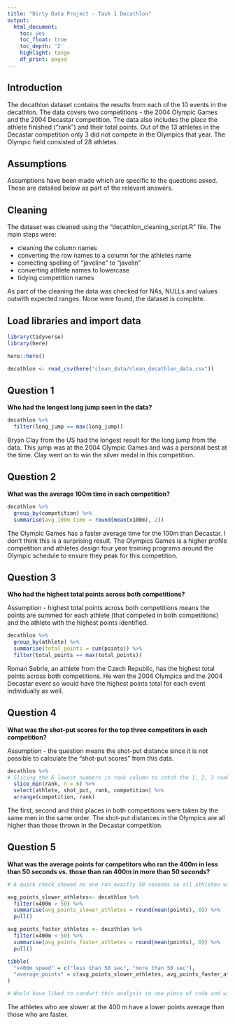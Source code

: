 ```yaml
---
title: "Dirty Data Project - Task 1 Decathlon"
output:
  html_document:
    toc: yes
    toc_float: true
    toc_depth: '2'
    highlight: tango
    df_print: paged
---
```


## Introduction

The decathlon dataset contains the results from each of the 10 events in the decathlon. The data covers two competitions - the 2004 Olympic Games and the 2004 Decastar competition. The data also includes the place the athlete finished ("rank") and their total points. Out of the 13 athletes in the Decastar competition only 3 did not compete in the Olympics that year. The Olympic field consisted of 28 athletes.

## Assumptions

Assumptions have been made which are specific to the questions asked. These are detailed below as part of the relevant answers.

## Cleaning

The dataset was cleaned using the "decathlon_cleaning_script.R" file.
The main steps were:

-   cleaning the column names
-   converting the row names to a column for the athletes name
-   correcting spelling of "javeline" to "javelin"
-   converting athlete names to lowercase
-   tidying competition names

As part of the cleaning the data was checked for NAs, NULLs and values outwith expected ranges. None were found, the dataset is complete.

## Load libraries and import data

```r
library(tidyverse)
library(here)
```

```r
here::here()

decathlon <- read_csv(here("clean_data/clean_decathlon_data.csv"))
```

## Question 1

**Who had the longest long jump seen in the data?**

```r
decathlon %>% 
  filter(long_jump == max(long_jump))
```

Bryan Clay from the US had the longest result for the long jump from the data. This jump was at the 2004 Olympic Games and was a personal best at the time. Clay went on to win the silver medal in this competition.

## Question 2

**What was the average 100m time in each competition?**

```r
decathlon %>% 
  group_by(competition) %>% 
  summarise(avg_100m_time = round(mean(x100m), 2))
```

The Olympic Games has a faster average time for the 100m than Decastar. I don't think this is a surprising result. The Olympics Games is a higher profile competition and athletes design four year training programs around the Olympic schedule to ensure they peak for this competition.

## Question 3

**Who had the highest total points across both competitions?**

Assumption - highest total points across both competitions means the points are summed for each athlete (that competed in both competitions) and the athlete with the highest points identified.

```r
decathlon %>% 
  group_by(athlete) %>% 
  summarise(total_points = sum(points)) %>% 
  filter(total_points == max(total_points))
```

Roman Sebrle, an athlete from the Czech Republic, has the highest total points across both competitions. He won the 2004 Olympics and the 2004 Decastar event so would have the highest points total for each event individually as well.

## Question 4

**What was the shot-put scores for the top three competitors in each competition?**

Assumption - the question means the shot-put distance since it is not possible to calculate the "shot-put scores" from this data.

```r
decathlon %>% 
# Slicing the 6 lowest numbers in rank column to catch the 1, 2, 3 ranked positions in each competition. There are no ties so don't need to worry about that  
  slice_min(rank, n = 6) %>% 
  select(athlete, shot_put, rank, competition) %>% 
  arrange(competition, rank)

```

The first, second and third places in both competitions were taken by the same men in the same order. The shot-put distances in the Olympics are all higher than those thrown in the Decastar competition.

## Question 5

**What was the average points for competitors who ran the 400m in less than 50 seconds vs. those than ran 400m in more than 50 seconds?**

```r
# A quick check showed no one ran exactly 50 seconds so all athletes will be caught by >50 and <50

avg_points_slower_athletes<- decathlon %>% 
  filter(x400m > 50) %>% 
  summarise(avg_points_slower_athletes = round(mean(points), 0)) %>% 
  pull()

avg_points_faster_athletes <- decathlon %>% 
  filter(x400m < 50) %>% 
  summarise(avg_points_faster_athletes = round(mean(points), 0)) %>% 
  pull()

tibble(
  "x400m_speed" = c("less than 50 sec", "more than 50 sec"),
  "average_points" = c(avg_points_slower_athletes, avg_points_faster_athletes)
)

# Would have liked to conduct this analysis in one piece of code and without creating the variables.
```

The athletes who are slower at the 400 m have a lower points average than those who are faster.
